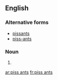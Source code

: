 {{also|pissants|piss-ants}}
==English==

===Alternative forms===
* [[pissants]]
* [[piss-ants]]

===Noun===
{{head|en|noun plural form}}

# {{plural of|piss ant|lang=en}}

[[ar:piss ants]]
[[fr:piss ants]]